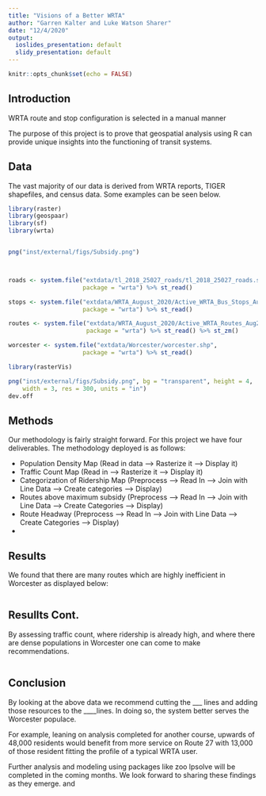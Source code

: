 ```yaml
---
title: "Visions of a Better WRTA"
author: "Garren Kalter and Luke Watson Sharer"
date: "12/4/2020"
output:
  ioslides_presentation: default
  slidy_presentation: default
---
```



```r
knitr::opts_chunk$set(echo = FALSE)
```

## Introduction

WRTA route and stop configuration is selected in a manual manner

The purpose of this project is to prove that geospatial analysis using R
can provide unique insights into the functioning of transit systems.


## Data

The vast majority of our data is derived from WRTA reports, TIGER shapefiles, and 
census data. Some examples can be seen below.


```r
library(raster)
library(geospaar)
library(sf)
library(wrta)


png("inst/external/figs/Subsidy.png")



roads <- system.file("extdata/tl_2018_25027_roads/tl_2018_25027_roads.shp",
                     package = "wrta") %>% st_read()

stops <- system.file("extdata/WRTA_August_2020/Active_WRTA_Bus_Stops_Aug2020.shp",
                     package = "wrta") %>% st_read()

routes <- system.file("extdata/WRTA_August_2020/Active_WRTA_Routes_Aug2020.shp",
                      package = "wrta") %>% st_read() %>% st_zm()

worcester <- system.file("extdata/Worcester/worcester.shp",
                     package = "wrta") %>% st_read()

```


```r
library(rasterVis)

png("inst/external/figs/Subsidy.png", bg = "transparent", height = 4, 
    width = 3, res = 300, units = "in")
dev.off

```


## Methods

Our methodology is fairly straight forward. For this project we have four 
deliverables. The methodology deployed is as follows:

- Population Density Map (Read in data --> Rasterize it --> Display it)
- Traffic Count Map (Read in --> Rasterize it --> Display it)
- Categorization of Ridership Map (Preprocess --> Read In --> Join with Line Data --> Create categories --> Display)
- Routes above maximum subsidy (Preprocess --> Read In --> Join with Line Data --> Create Categories --> Display)
- Route Headway (Preprocess --> Read In --> Join with Line Data --> Create Categories --> Display)
- 

## Results

We found that there are many routes which are highly inefficient in Worcester as displayed below:

```r



```

## Resullts Cont.
By assessing traffic count, where ridership is already high, and where there are 
dense populations in Worcester one can come to make recommendations.


```r

```

## Conclusion

By looking at the above data we recommend cutting the ___ lines and adding those resources to the ____lines. In doing so, the system better serves the Worcester populace. 

For example, leaning on analysis completed for another course,  upwards of 48,000 residents would benefit from more service on Route 27 with 13,000 of those resident fitting the profile of a typical WRTA user.

Further analysis and modeling using packages like zoo lpsolve will be completed in the coming months. We look forward to sharing these findings as they emerge. 
and 



